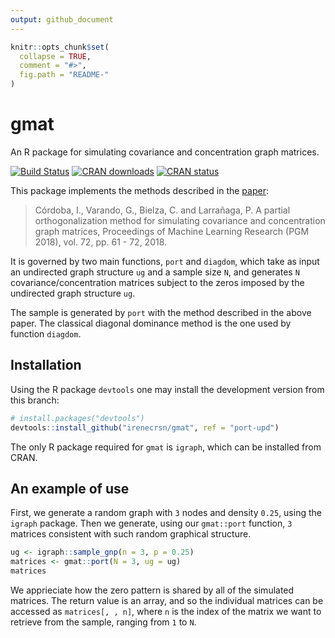 ```yaml
---
output: github_document
---
```


<!-- README.md is generated from README.Rmd. Please edit that file -->

```r
knitr::opts_chunk$set(
  collapse = TRUE,
  comment = "#>",
  fig.path = "README-"
)
```

# gmat
An R package for simulating covariance and concentration graph matrices.

[![Build Status](https://travis-ci.org/irenecrsn/gmat.svg?branch=master)](https://travis-ci.org/irenecrsn/gmat)
[![CRAN downloads](http://cranlogs.r-pkg.org/badges/grand-total/gmat)](http://cran.r-project.org/package=gmat)
[![CRAN status](http://www.r-pkg.org/badges/version/gmat)](http://cran.r-project.org/package=gmat)

This package implements the methods described in the
[paper](http://proceedings.mlr.press/v72/cordoba18a.html):

> Córdoba, I., Varando, G., Bielza, C. and Larrañaga, P.
A partial orthogonalization method for simulating covariance and concentration
graph matrices, Proceedings of Machine Learning Research (PGM 2018), vol. 72,
pp. 61 - 72, 2018.

It is governed by two main functions, `port` and `diagdom`, which take as input an undirected
graph structure `ug` and a sample size `N`, and generates `N`
covariance/concentration matrices subject to the zeros imposed by the undirected
graph structure `ug`.

The sample is generated by `port` with the method described in the above
paper. The classical diagonal dominance
method is the one used by function `diagdom`.

## Installation

Using the R package `devtools` one may install the development version from this
branch:

```r
# install.packages("devtools")
devtools::install_github("irenecrsn/gmat", ref = "port-upd")
```

The only R package required for `gmat` is `igraph`, which can be installed
from CRAN.

## An example of use 

First, we generate a random graph with `3` nodes and density `0.25`, using the
`igraph` package. Then we generate, using our `gmat::port` function, `3` matrices
consistent with such random graphical structure.


```r
ug <- igraph::sample_gnp(n = 3, p = 0.25)
matrices <- gmat::port(N = 3, ug = ug)
matrices
```

We apprieciate how the zero pattern is shared by all of the
simulated matrices. The return value is an array, and so the individual matrices
can be accessed as `matrices[, , n]`, where `n` is the index of the matrix we
want to retrieve from the sample, ranging from `1` to `N`.


